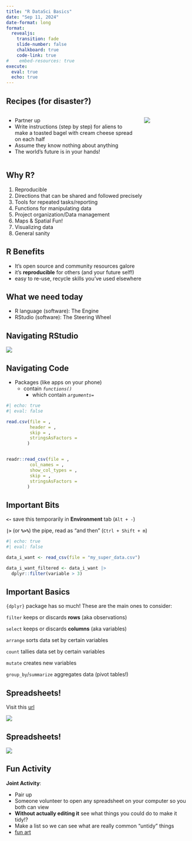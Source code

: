 ```yaml
---
title: "R DataSci Basics"
date: "Sep 11, 2024"
date-format: long
format: 
  revealjs:
    transition: fade
    slide-number: false
    chalkboard: true
    code-link: true
#    embed-resources: true
execute: 
  eval: true
  echo: true
---
```


## Recipes (for disaster?){background-image="https://healthyfitnessmeals.com/wp-content/uploads/2019/05/Keto_Parmesan_Everything_Bagel_Square_0001.jpg" background-opacity=.4}
:::: {.columns}

::: {.column width="70%"}

 - Partner up
 - Write instructions (step by step) for aliens to make a toasted bagel with cream cheese spread on each half
 - Assume they know nothing about anything
 - The world's future is in your hands!

:::

::: {.column width="25%"}

![](https://img.bricklink.com/ItemImage/MN/0/47205pb022.png)
:::
:::

## Why R?

::: {.incremental}

1. Reproducible
2. Directions that can be shared and followed precisely
2. Tools for repeated tasks/reporting
3. Functions for manipulating data
4. Project organization/Data management
5. Maps & Spatial Fun!
6. Visualizing data
7. General sanity

:::

## R Benefits

- It's open source and community resources galore
- it's **reproducible** for others (and your future self!)
- easy to re-use, recycle skills you've used elsewhere

## What we need today

 - R language (software): The Engine
 - RStudio (software): The Steering Wheel
 
## Navigating RStudio

![](https://www.r4wrds.com/intro/images/rstudio_edit.png)

## Navigating Code

 - Packages (like apps on your phone)
    - contain *`functions()`*
        - which contain *`arguments=`*
        
```r
#| echo: true
#| eval: false

read.csv(file = ,
         header = ,
         skip = , 
         stringsAsFactors = 
        )


readr::read_csv(file = ,
         col_names = ,
         show_col_types = ,
         skip = , 
         stringsAsFactors = 
        )


```

## Important Bits

**`<-`** save this temporarily in **Environment** tab (`Alt + -`)

**` |> `** (or **` %>% `**) the pipe, read as "and then" (`Ctrl + Shift + m`)

```r
#| echo: true
#| eval: false

data_i_want <- read_csv(file = "my_super_data.csv")

data_i_want_filtered <- data_i_want |> 
  dplyr::filter(variable > 3)

```

## Important Basics

`{dplyr}` package has so much! These are the main ones to consider:

`filter` keeps or discards **rows** (aka observations)

`select` keeps or discards **columns** (aka variables)

`arrange` sorts data set by certain variables

`count` tallies data set by certain variables

`mutate` creates new variables

`group_by`/`summarize` aggregates data (pivot tables!)



## Spreadsheets!

 Visit this [url](https://www.tandfonline.com/doi/full/10.1080/00031305.2017.1375989#d1e617)

![](https://www.r4wrds.com/intro/images/tidydata_1.jpg)

## Spreadsheets!

![](https://www.r4wrds.com/intro/images/tidydata_2.jpg)


## Fun Activity 
**Joint Activity**:

 - Pair up
 - Someone volunteer to open any spreadsheet on your computer so you both can view
 - **Without actually editing it** see what things you could do to make it tidy!?
 - Make a list so we can see what are really common "untidy" things
 - [fun art](https://allisonhorst.com/everything-else)

